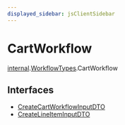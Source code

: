 ```yaml
---
displayed_sidebar: jsClientSidebar
---
```



# CartWorkflow

[internal](../../internal/modules/admin_discounts.internal.internal-1.mdx).[WorkflowTypes](../../internal-1/modules/admin_discounts.internal.internal-1.WorkflowTypes.mdx).CartWorkflow

## Interfaces

- [CreateCartWorkflowInputDTO](../../CartWorkflow/interfaces/admin_discounts.internal.internal-1.WorkflowTypes.CartWorkflow.CreateCartWorkflowInputDTO.mdx)
- [CreateLineItemInputDTO](../../CartWorkflow/interfaces/admin_discounts.internal.internal-1.WorkflowTypes.CartWorkflow.CreateLineItemInputDTO.mdx)
